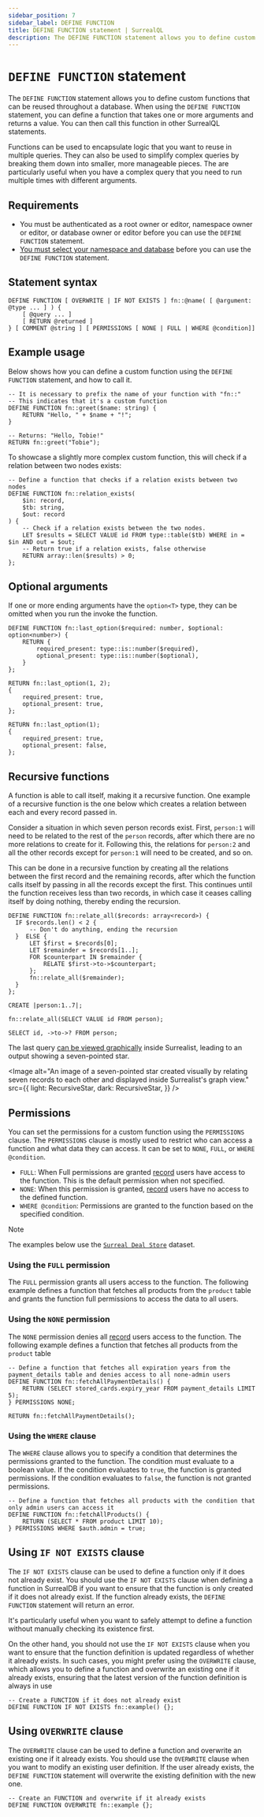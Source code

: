 ```yaml
---
sidebar_position: 7
sidebar_label: DEFINE FUNCTION
title: DEFINE FUNCTION statement | SurrealQL
description: The DEFINE FUNCTION statement allows you to define custom functions that can be reused throughout a database.
---
```



# `DEFINE FUNCTION` statement

The `DEFINE FUNCTION` statement allows you to define custom functions that can be reused throughout a database. When using the `DEFINE FUNCTION` statement, you can define a function that takes one or more arguments and returns a value. You can then call this function in other SurrealQL statements.

Functions can be used to encapsulate logic that you want to reuse in multiple queries. They can also be used to simplify complex queries by breaking them down into smaller, more manageable pieces. The are particularly useful when you have a complex query that you need to run multiple times with different arguments.

## Requirements

- You must be authenticated as a root owner or editor, namespace owner or editor, or database owner or editor before you can use the `DEFINE FUNCTION` statement.
- [You must select your namespace and database](/docs/surrealql/statements/use) before you can use the `DEFINE FUNCTION` statement.

## Statement syntax

```syntax title="SurrealQL Syntax"
DEFINE FUNCTION [ OVERWRITE | IF NOT EXISTS ] fn::@name( [ @argument: @type ... ] ) {
	[ @query ... ]
	[ RETURN @returned ]
} [ COMMENT @string ] [ PERMISSIONS [ NONE | FULL | WHERE @condition]]
```

## Example usage
Below shows how you can define a custom function using the `DEFINE FUNCTION` statement, and how to call it.

```surql
-- It is necessary to prefix the name of your function with "fn::"
-- This indicates that it's a custom function
DEFINE FUNCTION fn::greet($name: string) {
	RETURN "Hello, " + $name + "!";
}

-- Returns: "Hello, Tobie!"
RETURN fn::greet("Tobie");
```
To showcase a slightly more complex custom function, this will check if a relation between two nodes exists:

```surql
-- Define a function that checks if a relation exists between two nodes
DEFINE FUNCTION fn::relation_exists(
	$in: record,
	$tb: string,
	$out: record
) {
	-- Check if a relation exists between the two nodes.
	LET $results = SELECT VALUE id FROM type::table($tb) WHERE in = $in AND out = $out;
	-- Return true if a relation exists, false otherwise
    RETURN array::len($results) > 0;
};
```

## Optional arguments
If one or more ending arguments have the `option<T>` type, they can be omitted when you run the invoke the function.

```surql
DEFINE FUNCTION fn::last_option($required: number, $optional: option<number>) {
	RETURN {
		required_present: type::is::number($required),
		optional_present: type::is::number($optional),
	}
};

RETURN fn::last_option(1, 2);
{
	required_present: true,
	optional_present: true,
};

RETURN fn::last_option(1);
{
	required_present: true,
	optional_present: false,
};
```

## Recursive functions

A function is able to call itself, making it a recursive function. One example of a recursive function is the one below which creates a relation between each and every record passed in.

Consider a situation in which seven person records exist. First, `person:1` will need to be related to the rest of the `person` records, after which there are no more relations to create for it. Following this, the relations for `person:2` and all the other records except for `person:1` will need to be created, and so on.

This can be done in a recursive function by creating all the relations between the first record and the remaining records, after which the function calls itself by passing in all the records except the first. This continues until the function receives less than two records, in which case it ceases calling itself by doing nothing, thereby ending the recursion.

```surql
DEFINE FUNCTION fn::relate_all($records: array<record>) {
  IF $records.len() < 2 {
      -- Don't do anything, ending the recursion
  }  ELSE {
      LET $first = $records[0];
      LET $remainder = $records[1..];
      FOR $counterpart IN $remainder {
          RELATE $first->to->$counterpart;
      };
      fn::relate_all($remainder);
  }
};

CREATE |person:1..7|;

fn::relate_all(SELECT VALUE id FROM person);

SELECT id, ->to->? FROM person;
```

The last query [can be viewed graphically](/blog/whats-new-in-surrealist-3-2#graph-visualisation) inside Surrealist, leading to an output showing a seven-pointed star.

<Image
  alt="An image of a seven-pointed star created visually by relating seven records to each other and displayed inside Surrealist's graph view."
  src={{
    light: RecursiveStar,
    dark: RecursiveStar,
  }}
/>

## Permissions

You can set the permissions for a custom function using the `PERMISSIONS` clause. The `PERMISSIONS` clause is mostly used to restrict who can access a function and what data they can access. It can be set to `NONE`, `FULL`, or `WHERE @condition`.

- `FULL`: When Full permissions are granted [record](/docs/surrealdb/security/authentication#record-users) users have access to the function. This is the default permission when not specified.
- `NONE`: When this permission is granted, [record](/docs/surrealdb/security/authentication#record-users) users have no access to the defined function.
- `WHERE @condition`: Permissions are granted to the function based on the specified condition.


> [!NOTE]
> The examples below use the [`Surreal Deal Store`](/docs/surrealql/demo#surreal-deal-store---there-is-a-lot-in-store-for-you-recommended) dataset.

### Using the `FULL` permission

The `FULL` permission grants all users access to the function. The following example defines a function that fetches all products from the `product` table and grants the function full permissions to access the data to all users.

<SurrealistMini url="https://surrealist.app/mini?query=--+Define+a+function+to+fetch+all+products.+All+users+can+access+this+function%0ADEFINE+FUNCTION+fn%3A%3AfetchAllProducts%28%29+%7B%0A%09RETURN+%28SELECT+*+FROM+product+LIMIT+10%29%3B%0A%7D+PERMISSIONS+FULL%3B%0A%0A--+Returns%3A+The+first+10+products+in+the+product+table%0ARETURN+fn%3A%3AfetchAllProducts%28%29%3B&dataset=surreal-deal-store&orientation=horizontal"/>

### Using the `NONE` permission

The `NONE` permission denies all [record](/docs/surrealdb/security/authentication#record-users) users access to the function. The following example defines a function that fetches all products from the `product` table

```surql
-- Define a function that fetches all expiration years from the payment_details table and denies access to all none-admin users
DEFINE FUNCTION fn::fetchAllPaymentDetails() {
	RETURN (SELECT stored_cards.expiry_year FROM payment_details LIMIT 5);
} PERMISSIONS NONE;

RETURN fn::fetchAllPaymentDetails();
```

### Using the `WHERE` clause

The `WHERE` clause allows you to specify a condition that determines the permissions granted to the function. The condition must evaluate to a boolean value. If the condition evaluates to `true`, the function is granted permissions. If the condition evaluates to `false`, the function is not granted permissions.

```surql
-- Define a function that fetches all products with the condition that only admin users can access it
DEFINE FUNCTION fn::fetchAllProducts() {
	RETURN (SELECT * FROM product LIMIT 10);
} PERMISSIONS WHERE $auth.admin = true;
```

## Using `IF NOT EXISTS` clause

<Since v="v1.3.0" />

The `IF NOT EXISTS` clause can be used to define a function only if it does not already exist. You should use the `IF NOT EXISTS` clause when defining a function in SurrealDB if you want to ensure that the function is only created if it does not already exist. If the function already exists, the `DEFINE FUNCTION` statement will return an error.

It's particularly useful when you want to safely attempt to define a function without manually checking its existence first.

On the other hand, you should not use the `IF NOT EXISTS` clause when you want to ensure that the function definition is updated regardless of whether it already exists. In such cases, you might prefer using the `OVERWRITE` clause, which allows you to define a function and overwrite an existing one if it already exists, ensuring that the latest version of the function definition is always in use

```surql
-- Create a FUNCTION if it does not already exist
DEFINE FUNCTION IF NOT EXISTS fn::example() {};
```

## Using `OVERWRITE` clause

<Since v="v2.0.0" />

The `OVERWRITE` clause can be used to define a function and overwrite an existing one if it already exists. You should use the `OVERWRITE` clause when you want to modify an existing user definition. If the user already exists, the `DEFINE FUNCTION` statement will overwrite the existing definition with the new one.

```surql
-- Create an FUNCTION and overwrite if it already exists
DEFINE FUNCTION OVERWRITE fn::example {};
```
